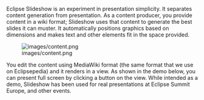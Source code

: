 Eclipse Slideshow is an experiment in presentation simplicity. It separates content generation from presentation. As a content producer, you provide content in a wiki format; Slideshow uses that content to generate the best slides it can muster. It automatically positions graphics based on dimensions and makes text and other elements fit in the space provided.

[[Image:images/content.png]]

You edit the content using MediaWiki format (the same format that we use on Eclipsepedia) and it renders in a view. As shown in the demo below, you can present full screen by clicking a button on the view. While intended as a demo, Slideshow has been used for real presentations at Eclipse Summit Europe, and other events.
